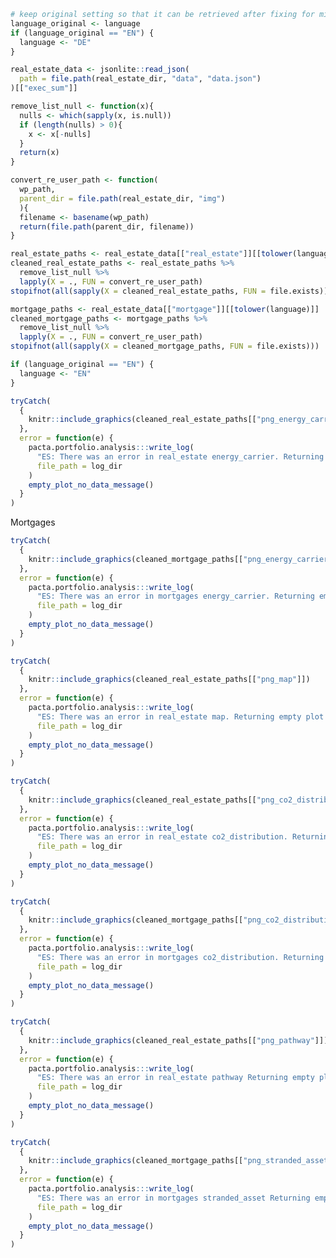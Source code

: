 ```{=latex}
\section{Real Estate \& Mortgage Results}

The Real Estate and Mortgage section allows financial institutions to measure the alignment of their Swiss real estate and mortgage portfolio with the climate target of the Swiss building sector to reach net-zero emissions in 2050. Therefore, the PACTA test assesses the CO\textsubscript{2} emissions of your real estate and mortgage investments.

Emissions from the Swiss building stock currently account for just over a quarter of Switzerland's total CO\textsubscript{2} emissions. New buildings are largely equipped with renewable heating systems today. By 2020, CO\textsubscript{2} emissions from buildings as a whole should have fallen by at least 40\% below 1990 levels - this target has been missed. In order to achieve the net zero target declared by the Federal Council in 2050, Switzerland's building stock must reduce its CO\textsubscript{2} emissions more rapidly in the future, in particular by renovating existing buildings. (\href{Link}{\url{https://www.bafu.admin.ch/bafu/en/home/topics/climate/info-specialists/emission-reduction/reduction-targets/2050-target/climate-strategy-2050.html}})

```

```r
# keep original setting so that it can be retrieved after fixing for missing paths in english
language_original <- language
if (language_original == "EN") {
  language <- "DE"
}

real_estate_data <- jsonlite::read_json(
  path = file.path(real_estate_dir, "data", "data.json")
)[["exec_sum"]]

remove_list_null <- function(x){
  nulls <- which(sapply(x, is.null))
  if (length(nulls) > 0){
    x <- x[-nulls]
  }
  return(x)
}

convert_re_user_path <- function(
  wp_path,
  parent_dir = file.path(real_estate_dir, "img")
  ){
  filename <- basename(wp_path)
  return(file.path(parent_dir, filename))
}

real_estate_paths <- real_estate_data[["real_estate"]][[tolower(language)]]
cleaned_real_estate_paths <- real_estate_paths %>%
  remove_list_null %>%
  lapply(X = ., FUN = convert_re_user_path)
stopifnot(all(sapply(X = cleaned_real_estate_paths, FUN = file.exists)))

mortgage_paths <- real_estate_data[["mortgage"]][[tolower(language)]]
cleaned_mortgage_paths <- mortgage_paths %>%
  remove_list_null %>%
  lapply(X = ., FUN = convert_re_user_path)
stopifnot(all(sapply(X = cleaned_mortgage_paths, FUN = file.exists)))

if (language_original == "EN") {
  language <- "EN"
}

```

```{=latex}
\begin{esbox}{Current Status}

\begin{minipage}[t]{0.45\textwidth}
Shares of energy sources compared to all participants 

Directly held buildings
```

```r
tryCatch(
  {
    knitr::include_graphics(cleaned_real_estate_paths[["png_energy_carrier"]])
  },
  error = function(e) {
    pacta.portfolio.analysis:::write_log(
      "ES: There was an error in real_estate energy_carrier. Returning empty plot object.\n",
      file_path = log_dir
    )
    empty_plot_no_data_message()
  }
)
```

Mortgages 

```r
tryCatch(
  {
    knitr::include_graphics(cleaned_mortgage_paths[["png_energy_carrier"]])
  },
  error = function(e) {
    pacta.portfolio.analysis:::write_log(
      "ES: There was an error in mortgages energy_carrier. Returning empty plot object.\n",
      file_path = log_dir
    )
    empty_plot_no_data_message()
  }
)
```

```{=latex}
\end{minipage}%
\hfill
\begin{minipage}[t]{0.45\textwidth}

\begin{minipage}[t]{0.7\textwidth}
Geographical distribution of directly held buildings by use 
\end{minipage}%

\hfill\exposureImage
```


```r
tryCatch(
  {
    knitr::include_graphics(cleaned_real_estate_paths[["png_map"]])
  },
  error = function(e) {
    pacta.portfolio.analysis:::write_log(
      "ES: There was an error in real_estate map. Returning empty plot object.\n",
      file_path = log_dir
    )
    empty_plot_no_data_message()
  }
)
```

```{=latex}
Link für Hinweise auf mögliche physische Klimarisiken: 

\href{Natural Hazards}{\url{https://map.geo.admin.ch/?topic=bafu&lang=en&bgLayer=ch.swisstopo.pixelkarte-grau&catalogNodes=825,826,843,849,851,1505}}

\end{minipage}%

\begin{minipage}[t]{0.45\textwidth}
Distribution of the average CO\textsubscript{2} intensity of your real estate portfolio (directly held buildings) compared to peers. 

```


```r
tryCatch(
  {
    knitr::include_graphics(cleaned_real_estate_paths[["png_co2_distribution"]])
  },
  error = function(e) {
    pacta.portfolio.analysis:::write_log(
      "ES: There was an error in real_estate co2_distribution. Returning empty plot object.\n",
      file_path = log_dir
    )
    empty_plot_no_data_message()
  }
)
```

```{=latex}
\end{minipage}%
\hfill
\begin{minipage}[t]{0.45\textwidth}

\begin{minipage}[t]{0.7\textwidth}
Distribution of the mean CO\textsubscript{2} intensity of your mortgage portfolio compared to peers. 
\end{minipage}
\hfill\alignmentImage
```


```r
tryCatch(
  {
    knitr::include_graphics(cleaned_mortgage_paths[["png_co2_distribution"]])
  },
  error = function(e) {
    pacta.portfolio.analysis:::write_log(
      "ES: There was an error in mortgages co2_distribution. Returning empty plot object.\n",
      file_path = log_dir
    )
    empty_plot_no_data_message()
  }
)
```

```{=latex}
\end{minipage}%
\end{esbox}%



\begin{esbox}{Future Status}

\begin{minipage}[t]{0.45\textwidth}
\textbf{Reduction path} of all directly held buildings with the submitted refurbishment plans. 

```

```r
tryCatch(
  {
    knitr::include_graphics(cleaned_real_estate_paths[["png_pathway"]])
  },
  error = function(e) {
    pacta.portfolio.analysis:::write_log(
      "ES: There was an error in real_estate pathway Returning empty plot object.\n",
      file_path = log_dir
    )
    empty_plot_no_data_message()
  }
)
```

```{=latex}
\end{minipage}%
\hfill
\begin{minipage}[t]{0.45\textwidth}

\begin{minipage}[t]{0.7\textwidth}
\textbf{Proportion} of their mortgages that are above or below the reduction path for net zero by 2050
\end{minipage}
\hfill\alignmentImage
```

```r
tryCatch(
  {
    knitr::include_graphics(cleaned_mortgage_paths[["png_stranded_asset"]])
  },
  error = function(e) {
    pacta.portfolio.analysis:::write_log(
      "ES: There was an error in mortgages stranded_asset Returning empty plot object.\n",
      file_path = log_dir
    )
    empty_plot_no_data_message()
  }
)
```

```{=latex}
\end{minipage}%
\end{esbox}%
```


\newpage
